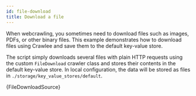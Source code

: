 ```yaml
---
id: file-download
title: Download a file
---
```



When webcrawling, you sometimes need to download files such as images, PDFs, or other binary files. This example demonstrates how to download files using Crawlee and save them to the default key-value store.

The script simply downloads several files with plain HTTP requests using the custom <ApiLink to="http-crawler/class/FileDownload">`FileDownload`</ApiLink> crawler class and stores their contents in the default key-value store. 
In local configuration, the data will be stored as files in `./storage/key_value_stores/default`.

<RunnableCodeBlock className="language-js" type="cheerio">
	{FileDownloadSource}
</RunnableCodeBlock>
